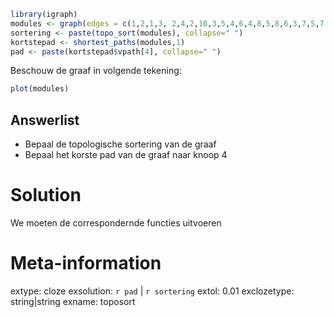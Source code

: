 
```r
library(igraph) 
modules <- graph(edges = c(1,2,1,3, 2,4,2,10,3,5,4,6,4,8,5,8,6,3,7,5,7,9,9,4,9,10), directed= T)
sortering <- paste(topo_sort(modules), collapse=" ")
kortstepad <- shortest_paths(modules,1)
pad <- paste(kortstepad$vpath[4], collapse=" ")
```

Beschouw de graaf in volgende tekening:

```r
plot(modules)
```

Answerlist
----------
* Bepaal de topologische sortering van de graaf
* Bepaal het korste pad van de graaf naar knoop 4


Solution
========
We moeten de correspondernde functies uitvoeren

Meta-information
================
extype: cloze
exsolution: `r pad` | `r sortering`
extol: 0.01
exclozetype: string|string
exname: toposort